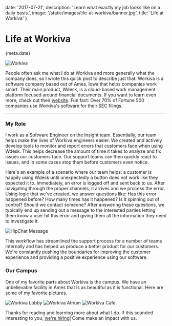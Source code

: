 
date: '2017-07-21',
description: 'Learn what exactly my job looks like on a daily basis.',
image: '/static/images/life-at-workiva/banner.jpg',
title: 'Life at Workiva'
}


# Life at Workiva

<Date>{meta.date}</Date>

![Workiva](/static/images/life-at-workiva/banner.jpg)

People often ask me what I do at Workiva and more generally what the company does, so I wrote this quick post to describe just that. Workiva is a software company based out of Ames, Iowa that helps companies work smart. Their main product, Wdesk, is a cloud-based work management platform focused around financial documents. If you want to learn even more, check out their [website](https://www.workiva.com). Fun fact: Over 70% of Fortune 500 companies use Workiva's software for their SEC filings.

---

### My Role

I work as a Software Engineer on the Insight team. Essentially, our team helps make the lives of Workiva engineers easier. We created and actively develop tools to monitor and report errors that customers face when using Wdesk. This helps decrease the amount of time it takes to analyze and fix issues our customers face. Our support teams can then quickly react to issues, and in some cases stop them before customers even notice.

Here's an example of a scenario where our team helps: a customer is happily using Wdesk until unexpectedly a button does not work like they expected it to. Immediately, an error is logged off and sent back to us. After navigating through the proper channels, it arrives and we process the error. Using logic that we've created, we answer questions like: Has this error happened before? How many times has it happened? Is it spinning out of control? Should we contact someone? After answering these questions, we typically end up sending out a message to the interested parties letting them know a user hit this error and giving them all the information they need to investigate it.

![HipChat Message](/static/images/life-at-workiva/hipchat.png)

This workflow has streamlined the support process for a number of teams internally and has helped us produce a better product for our customers. We're constantly pushing the boundaries for improving the customer experience and providing a positive experience using our software.

### Our Campus

One of my favorite parts about Workiva is the campus. We have an unbelievable facility in Ames that is as beautiful as it is functional. Here are some of my favorite pictures.

![Workiva Lobby](/static/images/life-at-workiva/lobby.jpg)
![Workiva Atrium](/static/images/life-at-workiva/atrium.jpg)
![Workiva Cafe](/static/images/life-at-workiva/cafe.jpg)

Thanks for reading and learning more about what I do. If this sounded interesting to you, [we're hiring!](https://www.workiva.com/careers) Come make an impact with us.
